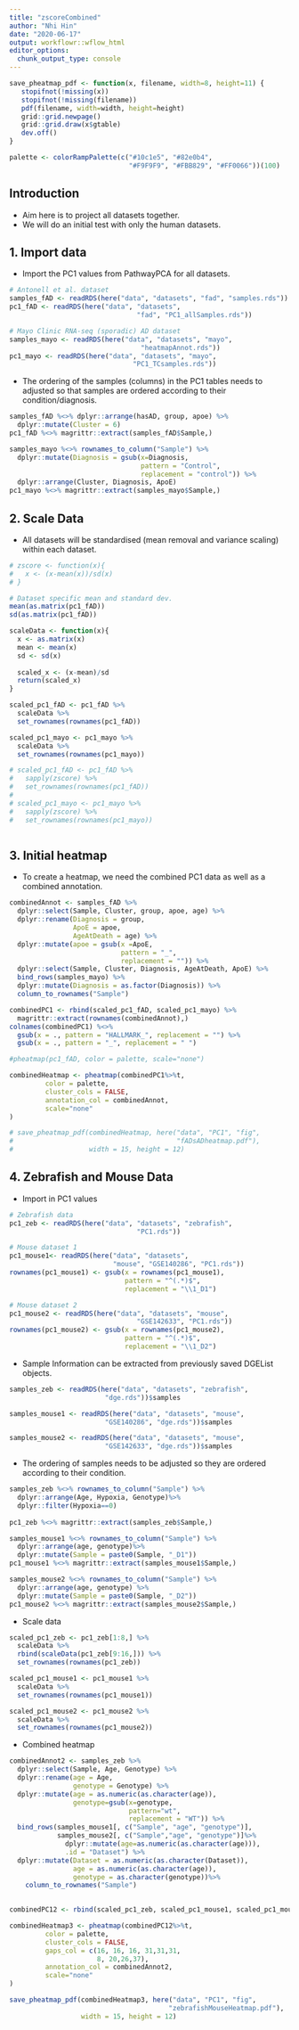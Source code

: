 ```yaml
---
title: "zscoreCombined"
author: "Nhi Hin"
date: "2020-06-17"
output: workflowr::wflow_html
editor_options:
  chunk_output_type: console
---
```


```r
save_pheatmap_pdf <- function(x, filename, width=8, height=11) {
   stopifnot(!missing(x))
   stopifnot(!missing(filename))
   pdf(filename, width=width, height=height)
   grid::grid.newpage()
   grid::grid.draw(x$gtable)
   dev.off()
}

palette <- colorRampPalette(c("#10c1e5", "#82e0b4",
                              "#F9F9F9", "#FBB829", "#FF0066"))(100)
```


## Introduction

- Aim here is to project all datasets together. 
- We will do an initial test with only the human datasets.

## 1. Import data

- Import the PC1 values from PathwayPCA for all datasets.

```r
# Antonell et al. dataset
samples_fAD <- readRDS(here("data", "datasets", "fad", "samples.rds"))
pc1_fAD <- readRDS(here("data", "datasets", 
                                "fad", "PC1_allSamples.rds"))

# Mayo Clinic RNA-seq (sporadic) AD dataset
samples_mayo <- readRDS(here("data", "datasets", "mayo", 
                                 "heatmapAnnot.rds"))
pc1_mayo <- readRDS(here("data", "datasets", "mayo", 
                               "PC1_TCsamples.rds"))
```

- The ordering of the samples (columns) in the PC1 tables needs to adjusted 
so that samples are ordered according to their condition/diagnosis. 

```r
samples_fAD %<>% dplyr::arrange(hasAD, group, apoe) %>%
  dplyr::mutate(Cluster = 6)
pc1_fAD %<>% magrittr::extract(samples_fAD$Sample,)

samples_mayo %<>% rownames_to_column("Sample") %>%
  dplyr::mutate(Diagnosis = gsub(x=Diagnosis,
                                 pattern = "Control",
                                 replacement = "control")) %>%
  dplyr::arrange(Cluster, Diagnosis, ApoE)
pc1_mayo %<>% magrittr::extract(samples_mayo$Sample,)
```


## 2. Scale Data

- All datasets will be standardised (mean removal and variance scaling) 
within each dataset. 

```r
# zscore <- function(x){
#   x <- (x-mean(x))/sd(x)
# }

# Dataset specific mean and standard dev.
mean(as.matrix(pc1_fAD))
sd(as.matrix(pc1_fAD))

scaleData <- function(x){
  x <- as.matrix(x)
  mean <- mean(x)
  sd <- sd(x)
  
  scaled_x <- (x-mean)/sd
  return(scaled_x)
}

scaled_pc1_fAD <- pc1_fAD %>%
  scaleData %>%
  set_rownames(rownames(pc1_fAD)) 

scaled_pc1_mayo <- pc1_mayo %>%
  scaleData %>%
  set_rownames(rownames(pc1_mayo))

# scaled_pc1_fAD <- pc1_fAD %>%
#   sapply(zscore) %>%
#   set_rownames(rownames(pc1_fAD))
# 
# scaled_pc1_mayo <- pc1_mayo %>%
#   sapply(zscore) %>%
#   set_rownames(rownames(pc1_mayo))



```


## 3. Initial heatmap

- To create a heatmap, we need the combined PC1 data as well as a 
combined annotation. 

```r
combinedAnnot <- samples_fAD %>%
  dplyr::select(Sample, Cluster, group, apoe, age) %>%
  dplyr::rename(Diagnosis = group,
                ApoE = apoe,
                AgeAtDeath = age) %>%
  dplyr::mutate(apoe = gsub(x =ApoE,
                            pattern = "_",
                            replacement = "")) %>%
  dplyr::select(Sample, Cluster, Diagnosis, AgeAtDeath, ApoE) %>%
  bind_rows(samples_mayo) %>%
  dplyr::mutate(Diagnosis = as.factor(Diagnosis)) %>%
  column_to_rownames("Sample")

combinedPC1 <- rbind(scaled_pc1_fAD, scaled_pc1_mayo) %>%
  magrittr::extract(rownames(combinedAnnot),)
colnames(combinedPC1) %<>% 
  gsub(x = ., pattern = "HALLMARK_", replacement = "") %>%
  gsub(x = ., pattern = "_", replacement = " ")

#pheatmap(pc1_fAD, color = palette, scale="none")

combinedHeatmap <- pheatmap(combinedPC1%>%t,
         color = palette,
         cluster_cols = FALSE,
         annotation_col = combinedAnnot,
         scale="none"
)

# save_pheatmap_pdf(combinedHeatmap, here("data", "PC1", "fig",
#                                         "fADsADheatmap.pdf"),
#                   width = 15, height = 12)
```

## 4. Zebrafish and Mouse Data

- Import in PC1 values

```r
# Zebrafish data
pc1_zeb <- readRDS(here("data", "datasets", "zebrafish", 
                                "PC1.rds"))

# Mouse dataset 1
pc1_mouse1<- readRDS(here("data", "datasets", 
                          "mouse", "GSE140286", "PC1.rds"))
rownames(pc1_mouse1) <- gsub(x = rownames(pc1_mouse1),
                             pattern = "^(.*)$",
                             replacement = "\\1_D1")

# Mouse dataset 2
pc1_mouse2 <- readRDS(here("data", "datasets", "mouse", 
                                "GSE142633", "PC1.rds"))
rownames(pc1_mouse2) <- gsub(x = rownames(pc1_mouse2),
                             pattern = "^(.*)$",
                             replacement = "\\1_D2")
```

- Sample Information can be extracted from previously saved DGEList objects.

```r
samples_zeb <- readRDS(here("data", "datasets", "zebrafish", 
                        "dge.rds"))$samples

samples_mouse1 <- readRDS(here("data", "datasets", "mouse", 
                        "GSE140286", "dge.rds"))$samples

samples_mouse2 <- readRDS(here("data", "datasets", "mouse", 
                        "GSE142633", "dge.rds"))$samples
```

- The ordering of samples needs to be adjusted so they are ordered 
according to their condition. 

```r
samples_zeb %<>% rownames_to_column("Sample") %>%
  dplyr::arrange(Age, Hypoxia, Genotype)%>%
  dplyr::filter(Hypoxia==0)
  
pc1_zeb %<>% magrittr::extract(samples_zeb$Sample,) 

samples_mouse1 %<>% rownames_to_column("Sample") %>%
  dplyr::arrange(age, genotype)%>%
  dplyr::mutate(Sample = paste0(Sample, "_D1"))
pc1_mouse1 %<>% magrittr::extract(samples_mouse1$Sample,)

samples_mouse2 %<>% rownames_to_column("Sample") %>%
  dplyr::arrange(age, genotype) %>%
  dplyr::mutate(Sample = paste0(Sample, "_D2"))
pc1_mouse2 %<>% magrittr::extract(samples_mouse2$Sample,)
```

- Scale data

```r
scaled_pc1_zeb <- pc1_zeb[1:8,] %>%
  scaleData %>%
  rbind(scaleData(pc1_zeb[9:16,])) %>%
  set_rownames(rownames(pc1_zeb))

scaled_pc1_mouse1 <- pc1_mouse1 %>%
  scaleData %>%
  set_rownames(rownames(pc1_mouse1))

scaled_pc1_mouse2 <- pc1_mouse2 %>%
  scaleData %>%
  set_rownames(rownames(pc1_mouse2))
```

- Combined heatmap 

```r
combinedAnnot2 <- samples_zeb %>%
  dplyr::select(Sample, Age, Genotype) %>%
  dplyr::rename(age = Age, 
                genotype = Genotype) %>%
  dplyr::mutate(age = as.numeric(as.character(age)),
                genotype=gsub(x=genotype, 
                              pattern="wt",
                              replacement = "WT")) %>%
  bind_rows(samples_mouse1[, c("Sample", "age", "genotype")],
            samples_mouse2[, c("Sample","age", "genotype")]%>%
              dplyr::mutate(age=as.numeric(as.character(age))),
              .id = "Dataset") %>%
  dplyr::mutate(Dataset = as.numeric(as.character(Dataset)),
                age = as.numeric(as.character(age)),
                genotype = as.character(genotype))%>%
    column_to_rownames("Sample")
  

combinedPC12 <- rbind(scaled_pc1_zeb, scaled_pc1_mouse1, scaled_pc1_mouse2)

combinedHeatmap3 <- pheatmap(combinedPC12%>%t,
         color = palette,
         cluster_cols = FALSE,
         gaps_col = c(16, 16, 16, 31,31,31,
                      8, 20,26,37),
         annotation_col = combinedAnnot2,
         scale="none"
)

save_pheatmap_pdf(combinedHeatmap3, here("data", "PC1", "fig",
                                        "zebrafishMouseHeatmap.pdf"),
                  width = 15, height = 12)
```


